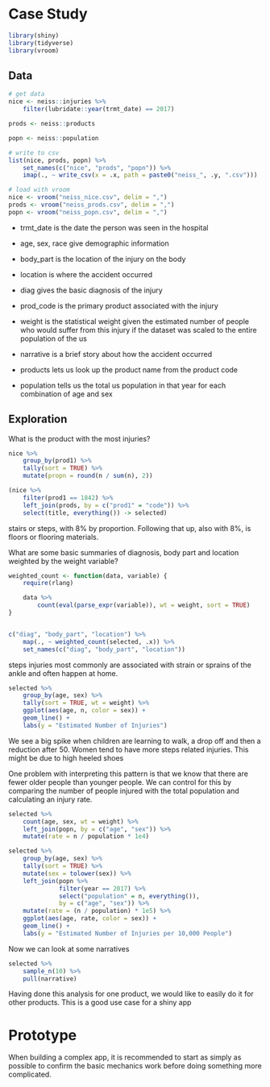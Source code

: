 # Case Study 

```r
library(shiny)
library(tidyverse)
library(vroom)
```

## Data 

```r
# get data
nice <- neiss::injuries %>%
    filter(lubridate::year(trmt_date) == 2017)

prods <- neiss::products

popn <- neiss::population

# write to csv
list(nice, prods, popn) %>%
    set_names(c("nice", "prods", "popn")) %>%
    imap(., ~ write_csv(x = .x, path = paste0("neiss_", .y, ".csv")))

# load with vroom
nice <- vroom("neiss_nice.csv", delim = ",")
prods <- vroom("neiss_prods.csv", delim = ",")
popn <- vroom("neiss_popn.csv", delim = ",")
```

- trmt_date is the date the person was seen in the hospital 
- age, sex, race give demographic information 
- body_part is the location of the injury on the body
- location is where the accident occurred 
- diag gives the basic diagnosis of the injury 
- prod_code is the primary product associated with the injury 
- weight is the statistical weight given the estimated number of people who would suffer from this injury if the dataset was scaled to the entire population of the us 
- narrative is a brief story about how the accident occurred 

- products lets us look up the product name from the product code 
- population tells us the total us population in that year for each combination of age and sex 

## Exploration

What is the product with the most injuries?

```r
nice %>%
    group_by(prod1) %>%
    tally(sort = TRUE) %>%
    mutate(propn = round(n / sum(n), 2))

(nice %>%
    filter(prod1 == 1842) %>%
    left_join(prods, by = c("prod1" = "code")) %>%
    select(title, everything()) -> selected)
```

stairs or steps, with 8% by proportion. Following that up, also with 8%, is floors or flooring materials. 


What are some basic summaries of diagnosis, body part and location weighted by the weight variable?

```r
weighted_count <- function(data, variable) {
    require(rlang)

    data %>%
        count(eval(parse_expr(variable)), wt = weight, sort = TRUE)
}


c("diag", "body_part", "location") %>%
    map(., ~ weighted_count(selected, .x)) %>%
    set_names(c("diag", "body_part", "location"))
```


steps injuries most commonly are associated with strain or sprains of the ankle and often happen at home. 

```r
selected %>%
    group_by(age, sex) %>%
    tally(sort = TRUE, wt = weight) %>%
    ggplot(aes(age, n, color = sex)) +
    geom_line() +
    labs(y = "Estimated Number of Injuries")
```

We see a big spike when children are learning to walk, a drop off and then a reduction after 50. Women tend to have more steps related injuries. This might be due to high heeled shoes

One problem with interpreting this pattern is that we know that there are fewer older people than younger people. We can control for this by comparing the number of people injured with the total population and calculating an injury rate. 

```r
selected %>%
    count(age, sex, wt = weight) %>%
    left_join(popn, by = c("age", "sex")) %>%
    mutate(rate = n / population * 1e4)

selected %>%
    group_by(age, sex) %>%
    tally(sort = TRUE) %>%
    mutate(sex = tolower(sex)) %>% 
    left_join(popn %>%
              filter(year == 2017) %>%
              select("population" = n, everything()),
              by = c("age", "sex")) %>%
    mutate(rate = (n / population) * 1e5) %>%
    ggplot(aes(age, rate, color = sex)) +
    geom_line() +
    labs(y = "Estimated Number of Injuries per 10,000 People")
```

Now we can look at some narratives

```r
selected %>%
    sample_n(10) %>%
    pull(narrative)
```

Having done this analysis for one product, we would like to easily do it for other products. This is a good use case for a shiny app

# Prototype 

When building a complex app, it is recommended to start as simply as possible to confirm the basic mechanics work before doing something more complicated.


